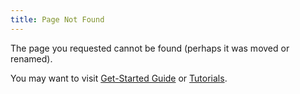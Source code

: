 ---
title: Page Not Found
---

The page you requested cannot be found (perhaps it was moved or renamed).

You may want to visit [Get-Started Guide]({{< meta get-started >}}) or [Tutorials]({{< meta tutorials-intro >}}).
